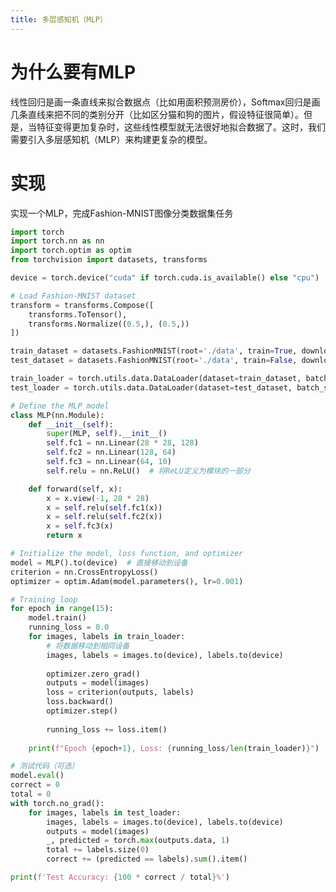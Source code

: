 ```yaml
---
title: 多层感知机（MLP）
---
```


# 为什么要有MLP

线性回归是画一条直线来拟合数据点（比如用面积预测房价），Softmax回归是画几条直线来把不同的类别分开（比如区分猫和狗的图片，假设特征很简单）。但是，当特征变得更加复杂时，这些线性模型就无法很好地拟合数据了。这时，我们需要引入多层感知机（MLP）来构建更复杂的模型。

# 实现

实现一个MLP，完成Fashion-MNIST图像分类数据集任务

```python
import torch
import torch.nn as nn
import torch.optim as optim
from torchvision import datasets, transforms

device = torch.device("cuda" if torch.cuda.is_available() else "cpu")

# Load Fashion-MNIST dataset
transform = transforms.Compose([
    transforms.ToTensor(),
    transforms.Normalize((0.5,), (0.5,))
])

train_dataset = datasets.FashionMNIST(root='./data', train=True, download=True, transform=transform)
test_dataset = datasets.FashionMNIST(root='./data', train=False, download=True, transform=transform)

train_loader = torch.utils.data.DataLoader(dataset=train_dataset, batch_size=64, shuffle=True)
test_loader = torch.utils.data.DataLoader(dataset=test_dataset, batch_size=64, shuffle=False)

# Define the MLP model
class MLP(nn.Module):
    def __init__(self):
        super(MLP, self).__init__()
        self.fc1 = nn.Linear(28 * 28, 128)
        self.fc2 = nn.Linear(128, 64)
        self.fc3 = nn.Linear(64, 10)
        self.relu = nn.ReLU()  # 将ReLU定义为模块的一部分

    def forward(self, x):
        x = x.view(-1, 28 * 28)
        x = self.relu(self.fc1(x))
        x = self.relu(self.fc2(x))
        x = self.fc3(x)
        return x

# Initialize the model, loss function, and optimizer
model = MLP().to(device)  # 直接移动到设备
criterion = nn.CrossEntropyLoss()
optimizer = optim.Adam(model.parameters(), lr=0.001)

# Training loop
for epoch in range(15):
    model.train()
    running_loss = 0.0
    for images, labels in train_loader:
        # 将数据移动到相同设备
        images, labels = images.to(device), labels.to(device)
        
        optimizer.zero_grad()
        outputs = model(images)
        loss = criterion(outputs, labels)
        loss.backward()
        optimizer.step()
        
        running_loss += loss.item()
    
    print(f"Epoch {epoch+1}, Loss: {running_loss/len(train_loader)}")

# 测试代码（可选）
model.eval()
correct = 0
total = 0
with torch.no_grad():
    for images, labels in test_loader:
        images, labels = images.to(device), labels.to(device)
        outputs = model(images)
        _, predicted = torch.max(outputs.data, 1)
        total += labels.size(0)
        correct += (predicted == labels).sum().item()

print(f'Test Accuracy: {100 * correct / total}%')
```